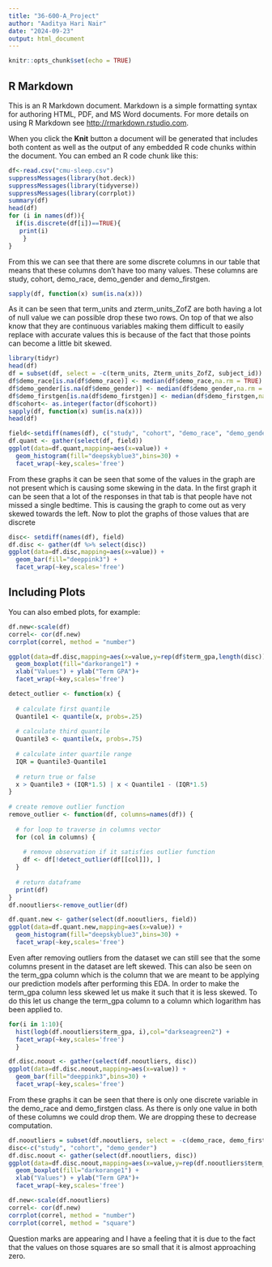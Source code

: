 ```yaml
---
title: "36-600-A_Project"
author: "Aaditya Hari Nair"
date: "2024-09-23"
output: html_document
---
```


```r
knitr::opts_chunk$set(echo = TRUE)
```

## R Markdown

This is an R Markdown document. Markdown is a simple formatting syntax for authoring HTML, PDF, and MS Word documents. For more details on using R Markdown see <http://rmarkdown.rstudio.com>.

When you click the **Knit** button a document will be generated that includes both content as well as the output of any embedded R code chunks within the document. You can embed an R code chunk like this:

```r
df<-read.csv("cmu-sleep.csv")
suppressMessages(library(hot.deck))
suppressMessages(library(tidyverse))
suppressMessages(library(corrplot))
summary(df)
head(df)
for (i in names(df)){
  if(is.discrete(df[i])==TRUE){
   print(i)
    }
}
```
From this we can see that there are some discrete columns in our table that means that these columns don't have too many values. These columns are study, cohort, demo_race, demo_gender and demo_firstgen.
```r
sapply(df, function(x) sum(is.na(x)))
```
As it can be seen that term_units and zterm_units_ZofZ are both having a lot of null value we can possible drop these two rows. On top of that we also know that they are continuous variables making them difficult to easily replace with accurate values this is because of the fact that those points can become a little bit skewed.
```r
library(tidyr)
head(df)
df = subset(df, select = -c(term_units, Zterm_units_ZofZ, subject_id))
df$demo_race[is.na(df$demo_race)] <- median(df$demo_race,na.rm = TRUE)
df$demo_gender[is.na(df$demo_gender)] <- median(df$demo_gender,na.rm = TRUE)
df$demo_firstgen[is.na(df$demo_firstgen)] <- median(df$demo_firstgen,na.rm = TRUE)
df$cohort<- as.integer(factor(df$cohort))
sapply(df, function(x) sum(is.na(x)))
head(df)
```

```r
field<-setdiff(names(df), c("study", "cohort", "demo_race", "demo_gender", "demo_firstgen"))
df.quant <- gather(select(df, field))
ggplot(data=df.quant,mapping=aes(x=value)) +
  geom_histogram(fill="deepskyblue3",bins=30) +
  facet_wrap(~key,scales='free')
```
From these graphs it can be seen that some of the values in the graph are not present which is causing some skewing in the data. In the first graph it can be seen that a lot of the responses in that tab is that people have not missed a single bedtime. This is causing the graph to come out as very skewed towards the left. 
Now to plot the graphs of those values that are discrete
```r
disc<- setdiff(names(df), field)
df.disc <- gather(df %>% select(disc))
ggplot(data=df.disc,mapping=aes(x=value)) +
  geom_bar(fill="deeppink3") +
  facet_wrap(~key,scales='free')
```
## Including Plots

You can also embed plots, for example:
```r
df.new<-scale(df)
correl<- cor(df.new)
corrplot(correl, method = "number")
```

```r
ggplot(data=df.disc,mapping=aes(x=value,y=rep(df$term_gpa,length(disc)))) +
  geom_boxplot(fill="darkorange1") +
  xlab("Values") + ylab("Term GPA")+
  facet_wrap(~key,scales='free')
```

```r
detect_outlier <- function(x) {
   
  # calculate first quantile
  Quantile1 <- quantile(x, probs=.25)
   
  # calculate third quantile
  Quantile3 <- quantile(x, probs=.75)
   
  # calculate inter quartile range
  IQR = Quantile3-Quantile1
   
  # return true or false
  x > Quantile3 + (IQR*1.5) | x < Quantile1 - (IQR*1.5)
}
 
# create remove outlier function
remove_outlier <- function(df, columns=names(df)) {
   
  # for loop to traverse in columns vector
  for (col in columns) {
     
    # remove observation if it satisfies outlier function
    df <- df[!detect_outlier(df[[col]]), ]
  }
   
  # return dataframe
  print(df)
}
df.nooutliers<-remove_outlier(df)
```



```r
df.quant.new <- gather(select(df.nooutliers, field))
ggplot(data=df.quant.new,mapping=aes(x=value)) +
  geom_histogram(fill="deepskyblue3",bins=30) +
  facet_wrap(~key,scales='free')
```

Even after removing outliers from the dataset we can still see that the some columns present in the dataset are left skewed. This can also be seen on the term_gpa column which is the column that we are meant to be applying our prediction models after performing this EDA.
In order to make the term_gpa column less skewed let us make it such that it is less skewed. To do this let us change the term_gpa column to a column which logarithm has been applied to. 
```r
for(i in 1:10){
  hist(logb(df.nooutliers$term_gpa, i),col="darkseagreen2") +
  facet_wrap(~key,scales='free')
  }
```


```r
df.disc.noout <- gather(select(df.nooutliers, disc))
ggplot(data=df.disc.noout,mapping=aes(x=value)) +
  geom_bar(fill="deeppink3",bins=30) +
  facet_wrap(~key,scales='free')

```
From these graphs it can be seen that there is only one discrete variable in the demo_race and demo_firstgen class. As there is only one value in both of these columns we could drop them. We are dropping these to decrease computation.

```r
df.nooutliers = subset(df.nooutliers, select = -c(demo_race, demo_firstgen))
disc<-c("study", "cohort", "demo_gender")
df.disc.noout <- gather(select(df.nooutliers, disc))
ggplot(data=df.disc.noout,mapping=aes(x=value,y=rep(df.nooutliers$term_gpa,3))) +
  geom_boxplot(fill="darkorange1") +
  xlab("Values") + ylab("Term GPA")+
  facet_wrap(~key,scales='free')

```
```r
df.new<-scale(df.nooutliers)
correl<- cor(df.new)
corrplot(correl, method = "number")
corrplot(correl, method = "square")
```
Question marks are appearing and I have a feeling that it is due to the fact that the values on those squares are so small that it is almost approaching zero.



